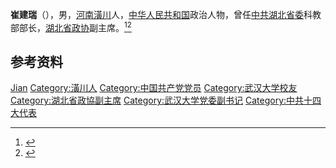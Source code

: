 '''崔建瑞'''（{{bd|1933年|7月|}}），男，[[河南|河南]][[潢川|潢川]]人，[[中华人民共和国|中华人民共和国]]政治人物，曾任[[中共湖北省委|中共湖北省委]]科教部部长，[[湖北省政协|湖北省政协]]副主席。<ref>{{cite book|title=中囯人名大辞典·现任党政军领导人物卷|author=廖盖隆等编|year=1990|publisher=上海辞书出版社|location=上海|page=}}</ref><ref>{{Cite book|title=中华人民共和国职官志|author=何虎生, 李耀东, 向常福主编|publisher=中国社会出版社|year=2003|isbn=9787800883934|location=北京|pages=}}</ref>

== 参考资料 ==
{{reflist}}

{{中国人物小作品}}

{{Authority control}}
{{DEFAULTSORT:Cui崔}}
[[Category:崔姓|Jian]]
[[Category:潢川人|Category:潢川人]]
[[Category:中国共产党党员|Category:中国共产党党员]]
[[Category:武汉大学校友|Category:武汉大学校友]]
[[Category:湖北省政協副主席|Category:湖北省政協副主席]]
[[Category:武汉大学党委副书记|Category:武汉大学党委副书记]]
[[Category:中共十四大代表|Category:中共十四大代表]]